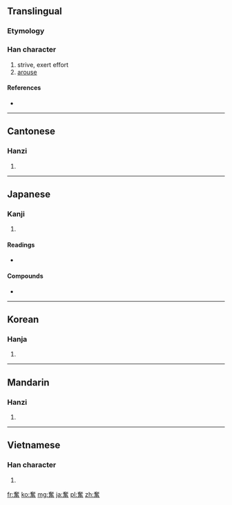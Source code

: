 {{also|奋}}
==Translingual==

===Etymology===
{{Han compound|奞|田|t1=bird|t2=field|ls=ic}}

===Han character===
{{Han char|rn=37|rad=大|as=13|sn=16|four=4060<sub>1</sub>|canj=大人土田 (KOGW)}}

# strive, exert effort
# [[arouse]]

====References====
* {{Han ref|kx=0254.090|dkj=06012|dj=0515.350|hdz=10550.030|uh=596E|ud=22894|bh=BEC4|bd=48836}}

----

==Cantonese==

===Hanzi===
{{yue-hanzi|jyut=|y=fan5|sim=奋}}

# {{defn|lang=yue|sort=大13}}

----

==Japanese==

===Kanji===
{{ja-kanji|grade=6|rs=大13}}

# {{defn|lang=ja|sort=大13}}

====Readings====
* {{ja-readings|on=[[ふん]] (fun)|kun=[[ふるう]] (furuu)}}

====Compounds====
* {{term|奮闘||[[struggle]]|tr=[[ふんとう]], [[funtō]]|lang=ja|sc=Jpan}}

----

==Korean==

===Hanja===
{{ko-hanja|hangeul=분|rv=bun|mr=pun}}

# {{defn|lang=ko|sort=大13}}

----

==Mandarin==

===Hanzi===
{{cmn-hanzi|sim=奋|pin=[[fèn]] ([[fen4]])|wg=fen<sup>4</sup>}}

# {{defn|lang=cmn|sort=大13}}

----

==Vietnamese==

===Han character===
{{vi-hantu|[[phấn]]|rs=大13}}

# {{defn|lang=vi|sort=大13}}

[[fr:奮]]
[[ko:奮]]
[[mg:奮]]
[[ja:奮]]
[[pl:奮]]
[[zh:奮]]